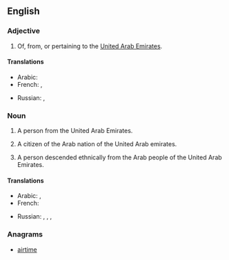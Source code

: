 {{also|emirati}}
==English==

===Adjective===
{{en-adj|-}}

# Of, from, or pertaining to the [[United Arab Emirates]].

====Translations====
{{trans-top|Of, from, or pertaining to United Arab Emirates}}
* Arabic: {{t|ar|إماراتي‎|tr='imaraatiy|sc=Arab}}
* French: {{t|fr|émirati}}, {{t|fr|émirien}}
{{trans-mid}}
* Russian: {{t|ru|эмиратский|tr=emirátskij|sc=Cyrl}}, {{t|ru|ОАЭ|tr=o-a-é|sc=Cyrl}}
{{trans-bottom}}

===Noun===
{{en-noun}}

# A person from the United Arab Emirates.
# {{historical}} A citizen of the Arab nation of the United Arab emirates.
# A person descended ethnically from the Arab people of the United Arab Emirates.

====Translations====
{{trans-top|A person from the United Arab Emirates}}
* Arabic: {{t|ar|إماراتي‎|m|tr='imaraatiy|sc=Arab}}, {{t|ar|إماراتية|f|tr='imaratíyya|sc=Arab}}
* French: {{t-|fr|Émirati}}
{{trans-mid}}
* Russian: {{t|ru|житель ОАЭ|m|tr=žítel' o-a-é|sc=Cyrl}},  {{t|ru|жительница ОАЭ|f|tr=žítel'nica o-a-é|sc=Cyrl}}, {{t|ru|эмиратец|m|tr=emirátec|sc=Cyrl}}, {{t|ru|эмиратка|f|tr=emirátka|sc=Cyrl}}
{{trans-bottom}}

===Anagrams===
* {{alphagram|aeiimrt}} [[airtime#English|airtime]]